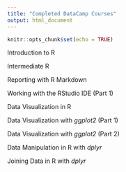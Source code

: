 ```yaml
---
title: "Completed DataCamp Courses"
output: html_document
---
```


```r
knitr::opts_chunk$set(echo = TRUE)
```

Introduction to R

Intermediate R

Reporting with R Markdown

Working with the RStudio IDE (Part 1)

Data Visualization in R 

Data Visualization with *ggplot2* (Part 1)

Data Visualization with *ggplot2* (Part 2)

Data Manipulation in R with *dplyr*

Joining Data in R with *dplyr*